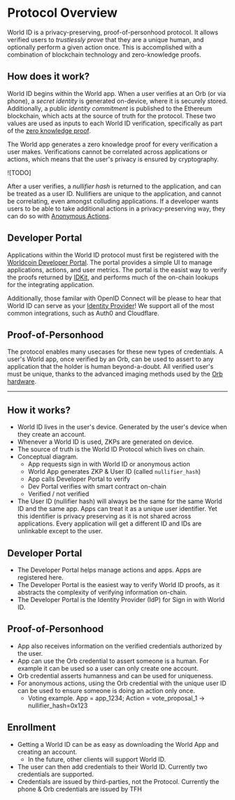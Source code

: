 # Protocol Overview

World ID is a privacy-preserving, proof-of-personhood protocol. It allows verified users to _trustlessly prove_ that they are a unique human, and optionally perform a given action once. This is accomplished with a combination of blockchain technology and zero-knowledge proofs.

## How does it work?

World ID begins within the World app. When a user verifies at an Orb (or via phone), a _secret identity_ is generated on-device, where it is securely stored. Additionally, a public _identity commitment_ is published to the Ethereum blockchain, which acts at the source of truth for the protocol. These two values are used as inputs to each World ID verification, specifically as part of the [zero knowledge proof](/advanced/zero-knowledge-proofs).

The World app generates a zero knowledge proof for every verification a user makes. Verifications cannot be correlated across applications or actions, which means that the user's privacy is ensured by cryptography.

![TODO]

After a user verifies, a _nullifier hash_ is returned to the application, and can be treated as a user ID. Nullifiers are unique to the application, and cannot be correlating, even amongst colluding applications. If a developer wants users to be able to take additional actions in a privacy-preserving way, they can do so with [Anonymous Actions](/id/anonymous-actions).

## Developer Portal

Applications within the World ID protocol must first be registered with the [Worldcoin Developer Portal](https://developer.worldcoin.org). The portal provides a simple UI to manage applications, actions, and user metrics. The portal is the easist way to verify the proofs returned by [IDKit](/idkit/index), and performs much of the on-chain lookups for the integrating application.

Additionally, those familar with OpenID Connect will be please to hear that World ID can serve as your [Identity Provider](/id/sign-in)! We support all of the most common integrations, such as Auth0 and Cloudflare.

## Proof-of-Personhood

The protocol enables many usecases for these new types of credentials. A user's World app, once verified by an Orb, can be used to assert to any application that the holder is human beyond-a-doubt. All verified user's must be unique, thanks to the advanced imaging methods used by the [Orb hardware](https://github.com/worldcoin/orb-hardware).

---

## How it works?

- World ID lives in the user's device. Generated by the user's device when they create an account.
- Whenever a World ID is used, ZKPs are generated on device.
- The source of truth is the World ID Protocol which lives on chain.
- Conceptual diagram.
  - App requests sign in with World ID or anonymous action
  - World App generates ZKP & User ID (called `nullifier_hash`)
  - App calls Developer Portal to verify
  - Dev Portal verifies with smart contract on-chain
  - Verified / not verified
- The User ID (nullifier hash) will always be the same for the same World ID and the same app. Apps can treat it as a unique user identifier. Yet this identifier is privacy preserving as it is not shared across applications. Every application will get a different ID and IDs are unlinkable except to the user.

## Developer Portal

- The Developer Portal helps manage actions and apps. Apps are registered here.
- The Developer Portal is the easiest way to verify World ID proofs, as it abstracts the complexity of verifying information on-chain.
- The Developer Portal is the Identity Provider (IdP) for Sign in with World ID.

## Proof-of-Personhood

- App also receives information on the verified credentials authorized by the user.
- App can use the Orb credential to assert someone is a human. For example it can be used so a user can only create one account.
- Orb credential asserts humanness and can be used for uniqueness.
- For anonymous actions, using the Orb credential with the unique user ID can be used to ensure someone is doing an action only once.
  - Voting example. App = app_1234; Action = vote_proposal_1 -> nullifier_hash=0x123

## Enrollment

- Getting a World ID can be as easy as downloading the World App and creating an account.
  - In the future, other clients will support World ID.
- The user can then add credentials to their World ID. Currently two credentials are supported.
- Credentials are issued by third-parties, not the Protocol. Currently the phone & Orb credentials are issued by TFH
